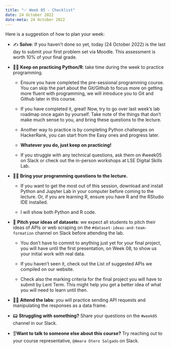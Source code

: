 ---
title: "✅ Week 05 - Checklist"
date: 24 October 2022
date-meta: 24 October 2022
---

Here is a suggestion of how to plan your week:

- ✍️ **Solve**: If you haven't done so yet, today (24 October 2022) is the last day to submit your first problem set via Moodle. This assessment is worth 10% of your final grade.


- 🧑‍💻 **Keep on practicing Python/R**: take time during the week to practice programming.

    - Ensure you have completed the pre-sessional programming course. You can skip the part about the Git/Github to focus more on getting more fluent with programming, we will introduce you to Git and Github later in this course.

    - If you have completed it, great! Now, try to go over last week's lab roadmap once again by yourself. Take note of the things that don't make much sense to you, and bring these questions to the lecture.

    - Another way to practice is by completing Python challenges on HackerRank, you can start from the Easy ones and progress later.

    - **Whatever you do, just keep on practicing!**

    - If you struggle with any technical questions, ask them on #week05 on Slack or check out the in-person workshops at LSE Digital Skills Lab.

- 🧑‍🏫 **Bring your programming questions to the lecture.**

    - If you want to get the most out of this session, download and install Python and Jupyter Lab in your computer before coming to the lecture. Or, if you are learning R, ensure you have R and the RStudio IDE installed.

    - I will show both Python and R code.


- 📝 **Pitch your ideas of datasets**: we expect all students to pitch their ideas of APIs or web scraping on the `#dataset-ideas-and-team-formation` channel on Slack before attending the lab. 


    - You don't have to commit to anything just yet for your final project, you will have until the first presentation, on Week 08, to show us your initial work with real data.

    - If you haven't seen it, check out the List of suggested APIs we compiled on our website. 

    - Check also the marking criteria for the final project you will have to submit by Lent Term. This might help you get a better idea of what you will need to learn until then.


- 🧑‍💻 **Attend the labs**: you will practice sending API requests and manipulating the responses as a data frame.

- 📟 **Struggling with something?** Share your questions on the `#week05` channel in our Slack.

- 👂**Want to talk to someone else about this course?** Try reaching out to your course representative, `@Amara Otero Salgado` on Slack.